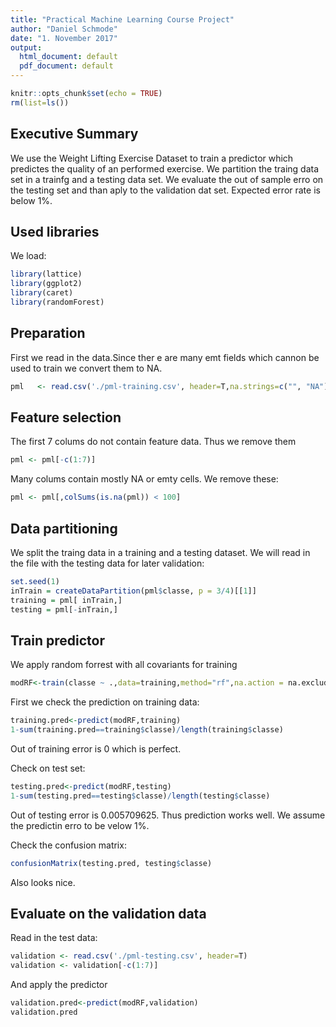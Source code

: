 ---
title: "Practical Machine Learning Course Project"
author: "Daniel Schmode"
date: "1. November 2017"
output:
  html_document: default
  pdf_document: default
---

```{r setup, include=FALSE}
knitr::opts_chunk$set(echo = TRUE)
rm(list=ls())
```


## Executive Summary

We use the Weight Lifting Exercise Dataset to train a predictor which predictes the quality of an performed exercise. We partition the traing data set in a trainfg and a testing data set. 
We evaluate the out of sample erro on the testing set and than aply to the validation dat set. Expected error rate is below 1%.

## Used libraries

We load:

```{r, echo=FALSE}
library(lattice)
library(ggplot2)
library(caret)
library(randomForest)
```


## Preparation

First we read in the data.Since ther e are many emt fields which cannon be used to train we convert them to NA.

```{r}
pml   <- read.csv('./pml-training.csv', header=T,na.strings=c("", "NA"))
```

## Feature selection

The first 7 colums do not contain feature data. Thus we remove them

```{r}
pml <- pml[-c(1:7)]
```

Many colums contain mostly NA or emty cells. We remove these:

```{r}
pml <- pml[,colSums(is.na(pml)) < 100]
```

## Data partitioning

We split the traing data in a training and a testing dataset. We will read in the file with the testing data for later validation:

```{r}
set.seed(1)
inTrain = createDataPartition(pml$classe, p = 3/4)[[1]]
training = pml[ inTrain,]
testing = pml[-inTrain,]
```



## Train predictor

We apply random forrest with all covariants for training

```{r}
modRF<-train(classe ~ .,data=training,method="rf",na.action = na.exclude)
```

First we check the prediction on training data:

```{r}
training.pred<-predict(modRF,training)
1-sum(training.pred==training$classe)/length(training$classe)
```

Out of training error is 0 which is perfect.

Check on test set:

```{r}
testing.pred<-predict(modRF,testing)
1-sum(testing.pred==testing$classe)/length(testing$classe)
```

Out of testing error is 0.005709625. Thus prediction works well. We assume the predictin erro to be velow 1%.

Check the confusion matrix:

```{r}
confusionMatrix(testing.pred, testing$classe)
```

Also looks nice.

## Evaluate on the validation data

Read in the test data:
```{r}
validation <- read.csv('./pml-testing.csv', header=T)
validation <- validation[-c(1:7)]
```

And apply the predictor

```{r}
validation.pred<-predict(modRF,validation)
validation.pred
```
